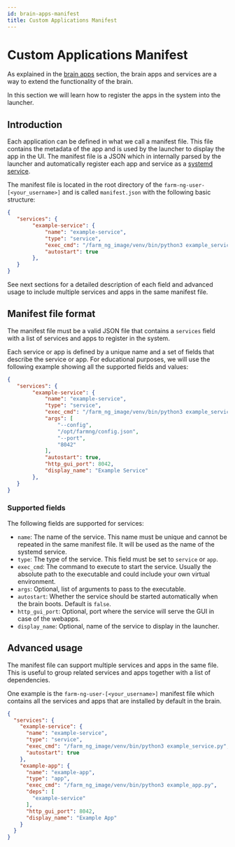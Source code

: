 ```yaml
---
id: brain-apps-manifest
title: Custom Applications Manifest
---
```


# Custom Applications Manifest

As explained in the [brain apps](/docs/brain/brain-apps) section, the brain apps and services are a way to extend the functionality of the brain.

In this section we will learn how to register the apps in the system into the launcher.

## Introduction

Each application can be defined in what we call a manifest file. This file contains the metadata of the app and is used by the launcher to display the app in the UI.
The manifest file is a JSON which in internally parsed by the launcher and automatically register each app and service as a [systemd service](https://www.freedesktop.org/software/systemd/man/latest/systemd.service.html).

The manifest file is located in the root directory of the `farm-ng-user-[<your_username>]` and is called `manifest.json` with the following
basic structure:

```json
{
   "services": {
        "example-service": {
            "name": "example-service",
            "type": "service",
            "exec_cmd": "/farm_ng_image/venv/bin/python3 example_service.py",
            "autostart": true
        },
   }
}
```

See next sections for a detailed description of each field and advanced usage to include multiple services and apps in the same manifest file.

## Manifest file format

The manifest file must be a valid JSON file that contains a `services` field with a list of services and apps to register in the system.

Each service or app is defined by a unique name and a set of fields that describe the service or app. For educational purposes, we will use the following example showing
all the supported fields and values:

```json
{
   "services": {
        "example-service": {
            "name": "example-service",
            "type": "service",
            "exec_cmd": "/farm_ng_image/venv/bin/python3 example_service.py",
            "args": [
                "--config",
                "/opt/farmng/config.json",
                "--port",
                "8042"
            ],
            "autostart": true,
            "http_gui_port": 8042,
            "display_name": "Example Service"
        },
   }
}
```

### Supported fields

The following fields are supported for services:

- `name`: The name of the service. This name must be unique and cannot be repeated in the same manifest file. It will be used as the name of the systemd service.
- `type`: The type of the service. This field must be set to `service` or `app`.
- `exec_cmd`: The command to execute to start the service. Usually the absolute path to the executable and could include your own virtual environment.
- `args`: Optional, list of arguments to pass to the executable.
- `autostart`: Whether the service should be started automatically when the brain boots. Default is `false`.
- `http_gui_port`: Optional, port where the service will serve the GUI in case of the webapps.
- `display_name`: Optional, name of the service to display in the launcher.


## Advanced usage

The manifest file can support multiple services and apps in the same file. This is useful to group related services and apps together with a list of dependencies.

One example is the `farm-ng-user-[<your_username>]` manifest file which contains all the services and apps that are installed by default in the brain.

```json
{
  "services": {
    "example-service": {
      "name": "example-service",
      "type": "service",
      "exec_cmd": "/farm_ng_image/venv/bin/python3 example_service.py",
      "autostart": true
    },
    "example-app": {
      "name": "example-app",
      "type": "app",
      "exec_cmd": "/farm_ng_image/venv/bin/python3 example_app.py",
      "deps": [
        "example-service"
      ],
      "http_gui_port": 8042,
      "display_name": "Example App"
    }
  }
}
```
